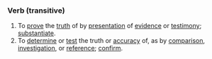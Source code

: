 ===Verb (transitive)===
# To [[prove]] the [[truth]] of by [[presentation]] of [[evidence]] or [[testimony]]; [[substantiate]].
# To [[determine]] or [[test]] the truth or [[accuracy]] of, as by [[comparison]], [[investigation]], or [[reference]]; [[confirm]].